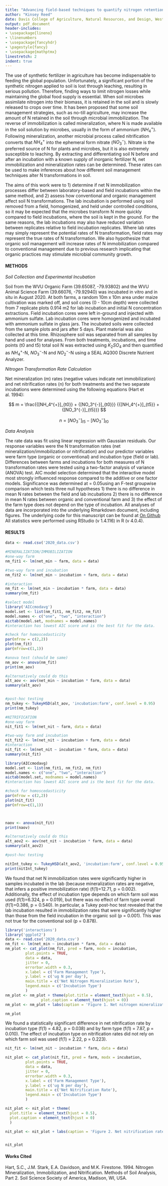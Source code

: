 ```yaml
---
title: "Advancing field-based techniques to quantify nitrogen retention in agricultural soils"
author: "Kinsey Reed"
date: Davis College of Agriculture, Natural Resources, and Design, West Virginia University, Morgantown, WV
output: pdf_document
header-includes:
- \usepackage{lineno}
- \linenumbers
- \usepackage{fancyhdr}
- \pagestyle{fancy}
- \usepackage{mathptmx}
linestretch: 2
indent: true
---
```

\newpage

  The use of synthetic fertilizer in agriculture has become indispensable to feeding the global population. Unfortunately, a significant portion of the synthetic nitrogen applied to soil is lost through leaching, resulting in serious pollution. Therefore, finding ways to limit nitrogen losses while maintaining the global food supply is essential. When soil microbes assimilate nitrogen into their biomass, it is retained in the soil and is slowly released to crops over time. It has been proposed that some soil management strategies, such as no-till agriculture, may increase the amount of N retained in the soil through microbial immobilization. The reverse of immobilization is called mineralization, where N is made available in the soil solution by microbes, usually in the form of ammonium ($NH_4^+$). Following mineralization, another microbial process called nitrification converts that $NH_4^+$ into the ephemeral form nitrate ($NO_3^-$). Nitrate is the preferred source of N for plants and microbes, but it is also extremely susceptible to leaching. By extracting and differentiating soil N before and after an incubation with a known supply of inorganic fertilizer N, net immobilization and mineralization rates can be determined. These rates can be used to make inferences about how different soil management techniques alter N transformations in soil. 
  
  The aims of this work were to 1) determine if net N immobilization processes differ between laboratory-based and field incubations within the same method, and 2) assess how conventional and organic management affect soil N transformations.  The lab incubation is performed using soil removed from a field, homogenized, and held under controlled conditions, so it may be expected that the microbes transform N more quickly compared to field incubations, where the soil is kept in the ground. For the same reasons, the lab incubations may also have reduced variation between replicates relative to field incubation replicates. Where lab rates may simply represent the potential rates of N transformation, field rates may represent the true rates of N transformation. We also hypothesize that organic soil management will increase rates of N immobilization compared to conventional management due to previous research implicating that organic practices may stimulate microbial community growth.



#### METHODS


*Soil Collection and Experimental Incubation*


   Soil from the WVU Organic Farm (39.65087, -79.93802) and the WVU Animal Science Farm (39.66076, -79.92940) was incubated in vitro and in situ in August 2020. At both farms, a random 10m x 10m area under maize cultivation was marked off, and soil cores (0 - 10cm depth) were collected from 7 replicate plots 0.914 m2 for lab incubation and initial N concentration extractions. Field incubation cores were left in-ground and injected with ammonium sulfate. Lab incubation cores were homogenized and incubated with ammonium sulfate in glass jars. The incubated soils were collected from the sample plots and jars after 5 days. Plant material was also collected at this time. Rhizosphere soil was separated from all samples by hand and used for analyses. From both treatments, incubations, and time points (t0 and t5) total soil N was extracted using $K_2SO_4$ and then quantified as $NH_4^+$-N, $NO_3^-$-N and $NO_2^-$-N using a SEAL AQ300 Discrete Nutrient Analyzer. 


*Nitrogen Transformation Rate Calculation*


Net mineralization (m) rates (negative values indicate net immobilization) and net nitrification rates (n) for both treatments and the two separate incubations were determined using the following equations (Hart et al. 1994):

$$ m = \frac{{[NH_4^{+}]_{t0}} + {[NO_3^{-}]_{t0}}} {{[NH_4^{+}]_{t5}} + {[NO_3^{-}]_{t5}}} $$

$$n =[NO_3^-]_{t5} - [NO_3^-]_{t0}$$


*Data Analysis*


 The rate data was fit using linear regression with Gaussian residuals. Our response variables were the N transformation rates (net mineralization/immobilization or nitrification) and our predictor variables were farm type (organic or conventional) and incubation type (field or lab). Differences between farms and incubations for both measures of N transformation rates were tested using a two-factor analysis of variance (ANOVA) test. AIC model selection determined that the interactive model most strongly influenced response compared to the additive or one factor models. Significance was determined at = 0.05using an F-test groupwise comparison which tests three null hypotheses 1) there is no difference in mean N rates between the field and lab incubations 2) there is no difference in mean N rates between organic and conventional farm and 3) the effect of the farm type does not depend on the type of incubation. All analyses of data are incorporated into the underlying Rmarkdown document, including figures. The underlying code for this manuscript can be found at [On Github](https://github.com/kinseyreed/WMAN633/blob/a7218636b3a67503cbbfdafb9af048d404cca4a3/project/nrate_code.Rmd) All statistics were performed using RStudio (v 1.4.116) in R (v 4.0.4).


#### RESULTS

```r
data <- read.csv('2020_data.csv')

#MINERALIZATION/IMMOBILIZATION
#one-way farm
nm_fit1 <- lm(net_min ~ farm, data = data)

#two-way farm and incubation
nm_fit2 <- lm(net_min ~ incubation + farm, data = data)

#interaction
nm_fit <- lm(net_min ~ incubation * farm, data = data)
summary(nm_fit)

#select model
library('AICcmodavg')
model.set <- list(nm_fit1, nm_fit2, nm_fit)
model.names <- c("one", "two", "interaction")
aictab(model.set, modnames = model.names)
#interaction has lowest AIC score and is the best fit for the data.

#check for homoscedasticity
par(mfrow = c(2,2))
plot(nm_fit)
par(mfrow=c(1,1))

#anova test (should be same)
nm_aov <- anova(nm_fit)
print(nm_aov)

#alternatively could do this
alt_aov <- aov(net_min ~ incubation * farm, data = data)
summary(alt_aov)


#post-hoc testing
nm_tukey <- TukeyHSD(alt_aov, 'incubation:farm', conf.level = 0.95)
print(nm_tukey)

#NITRIFICATION
#one-way farm
nit_fit1 <- lm(net_nit ~ farm, data = data)

#two-way farm and incubation
nit_fit2 <- lm(net_nit ~ incubation + farm, data = data)
#interaction
nit_fit <- lm(net_nit ~ incubation * farm, data = data)
summary(nit_fit)

library(AICcmodavg)
model.set <- list(nm_fit1, nm_fit2, nm_fit)
model.names <- c("one", "two", "interaction")
aictab(model.set, modnames = model.names)
#interaction has lowest AIC score and is the best fit for the data.

#check for homoscedasticity
par(mfrow = c(2,2))
plot(nit_fit)
par(mfrow=c(1,1))



naov <- anova(nit_fit)
print(naov)

#alternatively could do this
alt_aov2 <- aov(net_nit ~ incubation * farm, data = data)
summary(alt_aov2)

#post-hoc testing

nitInt_tukey <- TukeyHSD(alt_aov2, 'incubation:farm', conf.level = 0.95)
print(nitInt_tukey)

```

We found that net N immobilization rates were significantly higher in samples incubated in the lab (because mineralization rates are negative, that infers a positive immobilization rate) (f(1)=12.71, p = 0.002). Additionally, the effect of incubation type depends on which farm soil was used (f(1)=6.324, p = 0.019), but there was no effect of farm type overall (f(1)=0.386, p = 0.540). In particular, a Tukey post-hoc test revealed that the lab incubation resulted in immobilization rates that were significantly higher than those from the field incubation in the organic soil (p = 0.001). This was not true for the conventional soil (p = 0.878). 



```r
library('interactions')
library('ggplot2')
data <- read.csv('2020_data.csv')
nm_fit <- lm(net_min ~ incubation * farm, data = data)
nm_plot <- cat_plot(nm_fit, pred = farm, modx = incubation, 
         plot.points = TRUE, 
         data = data, 
         jitter = 0,
         errorbar.width = 0.3,
         x.label = c('Farm Management Type'),
         y.label = c('ug N per day'),
         main.title = c('Net Nitrogen Mineralization Rate'),
         legend.main = c('Incubation Type')
         )
nm_plot <- nm_plot + theme(plot.title = element_text(hjust = 0.5),
                plot.caption = element_text(hjust = 0))
nm_plot <- nm_plot + labs(caption = 'Figure 1. Net nitrogen mineralization and immobilization rates (ug N per day) by farm type (conventional or organic) and incubation type (lab or field).')

nm_plot


```




We found a statistically significant difference in net nitrification rate by incubation type (f(1) = 4.82, p = 0.038) and by farm type (f(1) = 7.87, p = 0.010). The effect of incubation type on nitrification rates did not rely on which farm soil was used (f(1) = 2.22, p = 0.223). 



```r
nit_fit <- lm(net_nit ~ incubation * farm, data = data)

nit_plot <- cat_plot(nit_fit, pred = farm, modx = incubation, 
         plot.points = TRUE, 
         data = data, 
         jitter = 0,
         errorbar.width = 0.3,
         x.label = c('Farm Management Type'),
         y.label = c('ug N per day'),
         main.title = c('Net Nitrification Rate'),
         legend.main = c('Incubation Type')
         )

nit_plot <- nit_plot + theme(
  plot.title = element_text(hjust = 0.5),
  plot.caption = element_text(hjust = 0)
  )

nit_plot <- nit_plot + labs(caption = 'Figure 2. Net nitrification rates (ug N per day) by farm type (conventional or organic) and incubation type (lab or field).')


nit_plot
```
     
     

#### Works Cited

Hart, S.C., J.M. Stark, E.A. Davidson, and M.K. Firestone. 1994. Nitrogen Mineralization, Immobilization, and Nitrification. Methods of Soil Analysis, Part 2. Soil Science Society of America, Madison, WI, USA.

